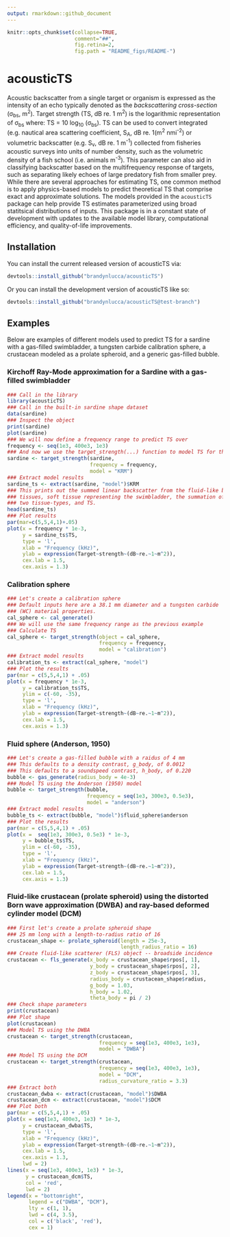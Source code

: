 ```yaml
---
output: rmarkdown::github_document
---
```


```r
knitr::opts_chunk$set(collapse=TRUE, 
                      comment="##", 
                      fig.retina=2, 
                      fig.path = "README_figs/README-")
```

# acousticTS

Acoustic backscatter from a single target or organism is expressed as the 
intensity of an echo typically denoted as the *backscattering cross-section* 
(&sigma;~bs~, m^2^). Target strength (TS, dB re. 1 m^2^) is the logarithmic 
representation of &sigma;~bs~ where: TS = 10 log~10~ (&sigma;~bs~). TS can 
be used to convert integrated (e.g. nautical area scattering coefficient, S~A~,
dB re. 1(m^2^ nmi^-2^) or volumetric backscatter (e.g. S~v~, dB re. 1 m^-1^) 
collected from fisheries acoustic surveys into units of number density, such as 
the volumetric density of a fish school (i.e. animals m^-3^). This parameter can 
also aid in classifying backscatter based on the multifrequency response of 
targets, such as separating likely echoes of large predatory fish from smaller
prey. While there are several approaches for estimating TS, one common method is
to apply physics-based models to predict theoretical TS that comprise exact and
approximate solutions. The models provided in the `acousticTS` package can help
provide TS estimates parameterized using broad statitsical distributions of 
inputs. This package is in a constant state of development with updates to 
the available model library, computational efficiency, and quality-of-life 
improvements.

## Installation

You can install the current released version of acousticTS via: 

```r
devtools::install_github("brandynlucca/acousticTS")
```

Or you can install the development version of acousticTS like so:

```r
devtools::install_github("brandynlucca/acousticTS@test-branch")
```

## Examples

Below are examples of different models used to predict TS for a sardine with a 
gas-filled swimbladder, a tungsten carbide calibration sphere, a crustacean 
modeled as a prolate spheroid, and a generic gas-filled bubble. 

### Kirchoff Ray-Mode approximation for a Sardine with a gas-filled swimbladder

```r
### Call in the library
library(acousticTS)
### Call in the built-in sardine shape dataset
data(sardine)
### Inspect the object
print(sardine)
plot(sardine)
### We will now define a frequency range to predict TS over
frequency <- seq(1e3, 400e3, 1e3)
### And now we use the target_strength(...) function to model TS for this fish
sardine <- target_strength(sardine, 
                           frequency = frequency, 
                           model = "KRM")
### Extract model results
sardine_ts <- extract(sardine, "model")$KRM
### This prints out the summed linear backscatter from the fluid-like bodily
### tissues, soft tissue representing the swimbladder, the summation of these
### two tissue-types, and TS.
head(sardine_ts)
### Plot results
par(mar=c(5,5,4,1)+.05)
plot(x = frequency * 1e-3,
     y = sardine_ts$TS,
     type = 'l',
     xlab = "Frequency (kHz)",
     ylab = expression(Target~strength~(dB~re.~1~m^2)),
     cex.lab = 1.5,
     cex.axis = 1.3)
```

### Calibration sphere

```r
### Let's create a calibration sphere 
### Default inputs here are a 38.1 mm diameter and a tungsten carbide 
### (WC) material properties.
cal_sphere <- cal_generate()
### We will use the same frequency range as the previous example
### Calculate TS
cal_sphere <- target_strength(object = cal_sphere,
                              frequency = frequency,
                              model = "calibration")
### Extract model results
calibration_ts <- extract(cal_sphere, "model")
### Plot the results
par(mar = c(5,5,4,1) + .05)
plot(x = frequency * 1e-3,
     y = calibration_ts$TS,
     ylim = c(-60, -35),
     type = 'l',
     xlab = "Frequency (kHz)",
     ylab = expression(Target~strength~(dB~re.~1~m^2)),
     cex.lab = 1.5,
     cex.axis = 1.3)
```

### Fluid sphere (Anderson, 1950)

``` r
### Let's create a gas-filled bubble with a raidus of 4 mm
### This defaults to a density contrast, g_body, of 0.0012
### This defaults to a soundspeed contrast, h_body, of 0.220
bubble <- gas_generate(radius_body = 4e-3)
### Model TS using the Anderson (1950) model
bubble <- target_strength(bubble,
                          frequency = seq(1e3, 300e3, 0.5e3),
                          model = "anderson")
### Extract model results
bubble_ts <- extract(bubble, "model")$fluid_sphere$anderson
### Plot the results
par(mar = c(5,5,4,1) + .05)
plot(x =  seq(1e3, 300e3, 0.5e3) * 1e-3,
     y = bubble_ts$TS,
     ylim = c(-60, -35),
     type = 'l',
     xlab = "Frequency (kHz)",
     ylab = expression(Target~strength~(dB~re.~1~m^2)),
     cex.lab = 1.5,
     cex.axis = 1.3)
```

### Fluid-like crustacean (prolate spheroid) using the distorted Born wave approximation (DWBA) and ray-based deformed cylinder model (DCM)

``` r
### First let's create a prolate spheroid shape 
### 25 mm long with a length-to-radius ratio of 16
crustacean_shape <- prolate_spheroid(length = 25e-3,
                                     length_radius_ratio = 16)
### Create fluid-like scatterer (FLS) object -- broadside incidence
crustacean <- fls_generate(x_body = crustacean_shape$rpos[, 1],
                           y_body = crustacean_shape$rpos[, 2],
                           z_body = crustacean_shape$rpos[, 3],
                           radius_body = crustacean_shape$radius,
                           g_body = 1.03,
                           h_body = 1.02,
                           theta_body = pi / 2)
### Check shape parameters
print(crustacean)
### Plot shape
plot(crustacean)
### Model TS using the DWBA
crustacean <- target_strength(crustacean,
                              frequency = seq(1e3, 400e3, 1e3),
                              model = "DWBA")
### Model TS using the DCM
crustacean <- target_strength(crustacean,
                              frequency = seq(1e3, 400e3, 1e3),
                              model = "DCM",
                              radius_curvature_ratio = 3.3)
### Extract both
crustacean_dwba <- extract(crustacean, "model")$DWBA
crustacean_dcm <- extract(crustacean, "model")$DCM
### Plot both
par(mar = c(5,5,4,1) + .05)
plot(x = seq(1e3, 400e3, 1e3) * 1e-3,
     y = crustacean_dwba$TS,
     type = 'l',
     xlab = "Frequency (kHz)",
     ylab = expression(Target~strength~(dB~re.~1~m^2)),
     cex.lab = 1.5,
     cex.axis = 1.3,
     lwd = 2)
lines(x = seq(1e3, 400e3, 1e3) * 1e-3,
      y = crustacean_dcm$TS,
      col = 'red',
      lwd = 2)
legend(x = "bottomright",
       legend = c("DWBA", "DCM"),
       lty = c(1, 1),
       lwd = c(4, 3.5),
       col = c('black', 'red'),
       cex = 1)

```